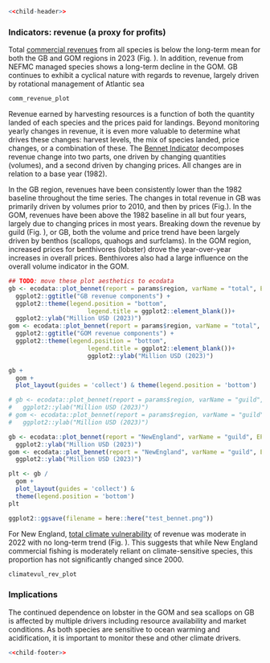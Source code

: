 ```r
<<child-header>>
```

### Indicators: revenue (a proxy for profits)  

Total [commercial revenues](https://noaa-edab.github.io/catalog/comdat.html) from all species is below  the long-term mean for both the GB and GOM regions in 2023 (Fig. \ref{fig:comm-revenue}). In addition, revenue from NEFMC managed species shows a long-term decline in the GOM. GB continues to exhibit a cyclical nature with regards to revenue, largely driven by rotational management of Atlantic sea 

```r
comm_revenue_plot
```
Revenue earned by harvesting resources is a function of both the quantity landed of each species and the prices paid for landings. Beyond monitoring yearly changes in revenue, it is even more valuable to determine what drives these changes: harvest levels, the mix of species landed, price changes, or a combination of these. The [Bennet Indicator](https://noaa-edab.github.io/catalog/bennet.html) decomposes revenue change into two parts, one driven by changing quantities (volumes), and a second driven by changing prices. All changes are in relation to a base year (1982). 
 

In the GB region, revenues have been consistently lower than the 1982 baseline throughout the time series. The changes in total revenue in GB was primarily driven by volumes prior to 2010, and then by prices (Fig.\ref{fig:bennet}). In the GOM, revenues have been above the 1982 baseline in all but four years, largely due to changing prices in most years. Breaking down the revenue by guild (Fig. \ref{fig:bennet-all}), or GB, both the volume and price trend have been largely driven by benthos (scallops, quahogs and surfclams). In the GOM region, increased prices for benthivores (lobster) drove the year-over-year increases in overall prices. Benthivores also had a large influence on the overall volume indicator in the GOM.

```r
## TODO: move these plot aesthetics to ecodata
gb <- ecodata::plot_bennet(report = params$region, varName = "total", EPU = "GB") +
  ggplot2::ggtitle("GB revenue components") +
  ggplot2::theme(legend.position = "bottom",
                      legend.title = ggplot2::element_blank())+
  ggplot2::ylab("Million USD (2023)")
gom <- ecodata::plot_bennet(report = params$region, varName = "total", EPU = "GOM") +
  ggplot2::ggtitle("GOM revenue components") +
  ggplot2::theme(legend.position = "bottom",
                      legend.title = ggplot2::element_blank())+
                      ggplot2::ylab("Million USD (2023)")

gb + 
  gom + 
  plot_layout(guides = 'collect') & theme(legend.position = 'bottom')

```

```r

# gb <- ecodata::plot_bennet(report = params$region, varName = "guild", EPU = "GB")+
#   ggplot2::ylab("Million USD (2023)")
# gom <- ecodata::plot_bennet(report = params$region, varName = "guild", EPU = "GOM")+
#   ggplot2::ylab("Million USD (2023)")

gb <- ecodata::plot_bennet(report = "NewEngland", varName = "guild", EPU = "GB")+
  ggplot2::ylab("Million USD (2023)")
gom <- ecodata::plot_bennet(report = "NewEngland", varName = "guild", EPU = "GOM")+
  ggplot2::ylab("Million USD (2023)")

plt <- gb / 
  gom + 
  plot_layout(guides = 'collect') & 
  theme(legend.position = 'bottom')
plt

ggplot2::ggsave(filename = here::here("test_bennet.png"))
```
For New England, [total climate vulnerability](https://noaa-edab.github.io/catalog/community_climate_vulnerability.html) of revenue was moderate in 2022 with no long-term trend (Fig. \ref{fig:comm-clim-rev}). This suggests that while New England commercial fishing is moderately reliant on climate-sensitive species, this proportion has not significantly changed since 2000. 

```r
climatevul_rev_plot
```

### Implications 

The continued dependence on lobster in the GOM and sea scallops on GB is affected by multiple drivers including resource availability and market conditions. As both species are sensitive to ocean warming and acidification, it is important to monitor these and other climate drivers.

```r
<<child-footer>>
```
